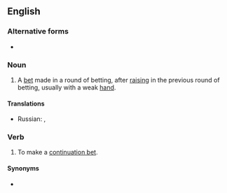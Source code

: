 ==English==

===Alternative forms===
* {{l|en|C-bet}} {{qualifier|slang}}

===Noun===
{{en-noun|head=[[continuation]] [[bet]]}}

# {{lb|en|poker}} A [[bet]] made in a round of betting, after [[raise#Verb|raising]] in the previous round of betting, usually with a weak [[hand#Noun|hand]].

====Translations====
{{trans-top}}
{{trans-mid}}
* Russian: {{t+|ru|контбет|m|sc=Cyrl}}, {{t+|ru|продолженная ставка|f|sc=Cyrl}}
{{trans-bottom}}

===Verb===
{{en-verb|head=[[continuation]] [[bet]]|continuation bets|continuation betting|continuation bet}}

# {{lb|en|poker}} To make a [[#Noun|continuation bet]].

====Synonyms====
* {{sense|to make such a bet}} {{l|en|continue}}